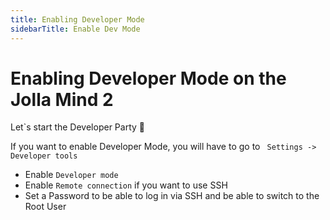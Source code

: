 ```yaml
---
title: Enabling Developer Mode
sidebarTitle: Enable Dev Mode
---
```

# Enabling Developer Mode on the Jolla Mind 2
Let`s start the Developer Party 🥳

If you want to enable Developer Mode, you will have to go to ``` Settings -> Developer tools```<br />
* Enable ```Developer mode```
* Enable ```Remote connection``` if you want to use SSH
* Set a Password to be able to log in via SSH and be able to switch to the Root User
